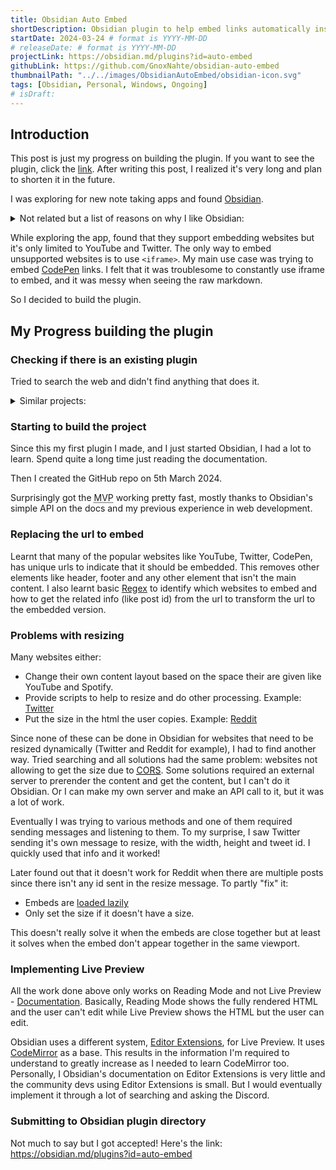 ```yaml
---
title: Obsidian Auto Embed
shortDescription: Obsidian plugin to help embed links automatically instead of using iframes
startDate: 2024-03-24 # format is YYYY-MM-DD
# releaseDate: # format is YYYY-MM-DD
projectLink: https://obsidian.md/plugins?id=auto-embed
githubLink: https://github.com/GnoxNahte/obsidian-auto-embed
thumbnailPath: "../../images/ObsidianAutoEmbed/obsidian-icon.svg"
tags: [Obsidian, Personal, Windows, Ongoing] 
# isDraft:
---
```


## Introduction
This post is just my progress on building the plugin. If you want to see the plugin, click the [link](https://obsidian.md/plugins?id=auto-embed). After writing this post, I realized it's very long and plan to shorten it in the future.

I was exploring for new note taking apps and found [Obsidian](https://obsidian.md/). 

<details>
    <summary>Not related but a list of reasons on why I like Obsidian:</summary>
    - Gives the user full control of my notes
        - Allows me to view my notes offline
        - Even if Obsidian suddenly disappears, I'll still have my notes
    - Gives access to users to make plugins and themes
        - Since I know some web development, this really makes me use my skills and customize a lot of things. (Which lead to this plugin)
    - Other great things like [Tags](https://help.obsidian.md/Editing+and+formatting/Tags), [Properties](https://help.obsidian.md/Editing+and+formatting/Properties) and many other features.
</details>

While exploring the app, found that they support embedding websites but it's only limited to YouTube and Twitter. The only way to embed unsupported websites is to use `<iframe>`. My main use case was trying to embed [CodePen](https://codepen.io/) links. I felt that it was troublesome to constantly use iframe to embed, and it was messy when seeing the raw markdown. 

So I decided to build the plugin.

## My Progress building the plugin
### Checking if there is an existing plugin
Tried to search the web and didn't find anything that does it. 
<details>
<summary>Similar projects:</summary>
- [Simple Embed](https://github.com/samwarnick/obsidian-simple-embeds) - Might have worked but repo is archived, isn't in Obsidian's plugin directory, and couldn't get it to work even after downloading it.
- [Obsidian Link Embed](https://github.com/Seraphli/obsidian-link-embed) - Partly worked. It converts the link into title, thumbnail and description. Similar to Twitter/Discord. It also takes quite a while since it's using a third-party API to get the info. Might be more useful than my plugin if you want to view it offline but I want to embed the website's content. So this doesn't work for me.
</details>

### Starting to build the project
Since this my first plugin I made, and I just started Obsidian, I had a lot to learn. Spend quite a long time just reading the documentation. 

Then I created the GitHub repo on 5th March 2024. 

Surprisingly got the <abbr title="Minimum viable product">MVP</abbr> working pretty fast, mostly thanks to Obsidian's simple API on the docs and my previous experience in web development.

### Replacing the url to embed
Learnt that many of the popular websites like YouTube, Twitter, CodePen, has unique urls to indicate that it should be embedded. This removes other elements like header, footer and any other element that isn't the main content. I also learnt basic [Regex](https://developer.mozilla.org/en-US/docs/Web/JavaScript/Guide/Regular_expressions/Cheatsheet) to identify which websites to embed and how to get the related info (like post id) from the url to transform the url to the embedded version.

### Problems with resizing 

Many websites either:
- Change their own content layout based on the space their are given like YouTube and Spotify. 
- Provide scripts to help to resize and do other processing. Example: [Twitter](https://publish.twitter.com/)
- Put the size in the html the user copies. Example: [Reddit](https://publish.reddit.com/)

Since none of these can be done in Obsidian for websites that need to be resized dynamically (Twitter and Reddit for example), I had to find another way. Tried searching and all solutions had the same problem: websites not allowing to get the size due to [<abbr title="Cross-Origin Resource Sharing">CORS</abbr>](https://developer.mozilla.org/en-US/docs/Web/HTTP/CORS). Some solutions required an external server to prerender the content and get the content, but I can't do it Obsidian. Or I can make my own server and make an API call to it, but it was a lot of work. 

Eventually I was trying to various methods and one of them required sending messages and listening to them. To my surprise, I saw Twitter sending it's own message to resize, with the width, height and tweet id. I quickly used that info and it worked!

Later found out that it doesn't work for Reddit when there are multiple posts since there isn't any id sent in the resize message. 
To partly "fix" it:  
- Embeds are [loaded lazily](https://developer.mozilla.org/en-US/docs/Web/Performance/Lazy_loading)
- Only set the size if it doesn't have a size.

This doesn't really solve it when the embeds are close together but at least it solves when the embed don't appear together in the same viewport.

### Implementing Live Preview
All the work done above only works on Reading Mode and not Live Preview - [Documentation](https://help.obsidian.md/Editing+and+formatting/Edit+and+preview+Markdown). Basically, Reading Mode shows the fully rendered HTML and the user can't edit while Live Preview shows the HTML but the user can edit. 

Obsidian uses a different system, [Editor Extensions](https://docs.obsidian.md/Plugins/Editor/Editor+extensions), for Live Preview. It uses [CodeMirror](https://docs.obsidian.md/Plugins/Editor/Editor+extensions) as a base. This results in the information I'm required to understand to greatly increase as I needed to learn CodeMirror too. Personally, I Obsidian's documentation on Editor Extensions is very little and the community devs using Editor Extensions is small. But I would eventually implement it through a lot of searching and asking the Discord.

### Submitting to Obsidian plugin directory
Not much to say but I got accepted! Here's the link: https://obsidian.md/plugins?id=auto-embed